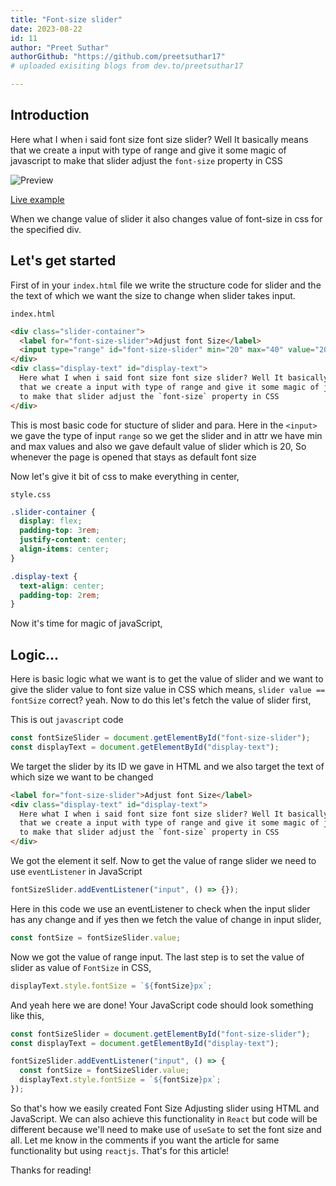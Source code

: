 ```yaml
---
title: "Font-size slider"
date: 2023-08-22
id: 11
author: "Preet Suthar"
authorGithub: "https://github.com/preetsuthar17"
# uploaded exisiting blogs from dev.to/preetsuthar17

---
```


## Introduction

Here what I when i said font size font size slider? Well It basically means that we create a input with type of range and give it some magic of javascript to make that slider adjust the `font-size` property in CSS

![Preview](https://dev-to-uploads.s3.amazonaws.com/uploads/articles/svp8h4dat2owq00t71zp.png)

[Live example](https://codepen.io/preetsuthar17/pen/BavyObj)

When we change value of slider it also changes value of font-size in css for the specified div.

## Let's get started

First of in your `index.html` file we write the structure code for slider and the the text of which we want the size to change when slider takes input.

`index.html`

```html
<div class="slider-container">
  <label for="font-size-slider">Adjust font Size</label>
  <input type="range" id="font-size-slider" min="20" max="40" value="20" />
</div>
<div class="display-text" id="display-text">
  Here what I when i said font size font size slider? Well It basically means
  that we create a input with type of range and give it some magic of javascript
  to make that slider adjust the `font-size` property in CSS
</div>
```

This is most basic code for stucture of slider and para. Here in the `<input>` we gave the type of input `range` so we get the slider and in attr we have min and max values and also we gave default value of slider which is 20, So whenever the page is opened that stays as default font size

Now let's give it bit of css to make everything in center,

`style.css`

```css
.slider-container {
  display: flex;
  padding-top: 3rem;
  justify-content: center;
  align-items: center;
}

.display-text {
  text-align: center;
  padding-top: 2rem;
}
```

Now it's time for magic of javaScript,

## Logic...

Here is basic logic what we want is to get the value of slider and we want to give the slider value to font size value in CSS which means, `slider value == fontSize` correct? yeah. Now to do this let's fetch the value of slider first,

This is out `javascript` code

```javaScript
const fontSizeSlider = document.getElementById("font-size-slider");
const displayText = document.getElementById("display-text");
```

We target the slider by its ID we gave in HTML and we also target the text of which size we want to be changed

```html
<label for="font-size-slider">Adjust font Size</label>
<div class="display-text" id="display-text">
  Here what I when i said font size font size slider? Well It basically means
  that we create a input with type of range and give it some magic of javascript
  to make that slider adjust the `font-size` property in CSS
</div>
```

We got the element it self. Now to get the value of range slider we need to use `eventListener` in JavaScript

```javascript
fontSizeSlider.addEventListener("input", () => {});
```

Here in this code we use an eventListener to check when the input slider has any change and if yes then we fetch the value of change in input slider,

```javascript
const fontSize = fontSizeSlider.value;
```

Now we got the value of range input. The last step is to set the value of slider as value of `FontSize` in CSS,

```javascript
displayText.style.fontSize = `${fontSize}px`;
```

And yeah here we are done! Your JavaScript code should look something like this,

```javascript
const fontSizeSlider = document.getElementById("font-size-slider");
const displayText = document.getElementById("display-text");

fontSizeSlider.addEventListener("input", () => {
  const fontSize = fontSizeSlider.value;
  displayText.style.fontSize = `${fontSize}px`;
});
```

So that's how we easily created Font Size Adjusting slider using HTML and JavaScript. We can also achieve this functionality in `React` but code will be different because we'll need to make use of `useSate` to set the font size and all. Let me know in the comments if you want the article for same functionality but using `reactjs`. That's for this article!

Thanks for reading!
